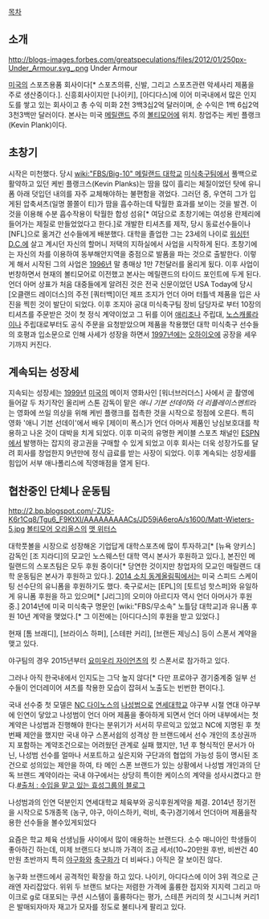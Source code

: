 [[목차]]
== 소개 ==
http://blogs-images.forbes.com/greatspeculations/files/2012/01/250px-Under_Armour.svg_.png
Under Armour

[[미국]]의 스포츠용품 회사이다[* 스포츠의류, 신발, 그리고 스포츠관련 악세사리 제품을 주로 생산중이다.]. 신흥회사이지만 [나이키], [아디다스]에 이어 미국내에서 많은 인지도를 쌓고 있는 회사이고 총 수익 미화 2천 3백3십2억 달러이며, 순 수익은 1백 6십2억 3천3백만 달러이다. 본사는 미국 [[메릴랜드]] 주의 [[볼티모어]]에 위치. 창업주는 케빈 플랭크(Kevin Plank)이다.
== 초창기 ==
시작은 미천했다. 당시 [[wiki:"FBS/Big-10" 메릴랜드 대학교]] [[미식축구]]팀에서 풀백으로 활약하고 있던 케빈 플랭크스(Kevin Planks)는 땀을 많이 흘리는 체질이었던 탓에 유니폼 아래 덧입던 내의를 자주 교체해야하는 불편함을 겪었다. 그러던 중, 우연히 그가 입게된 압축셔츠(일명 쫄쫄이 티)가 땀을 흡수하는데 탁월한 효과를 보이는 것을 발견. 이것을 이용해 수분 흡수작용이 탁월한 합성 섬유[* 여담으로 초창기에는 여성용 란제리에 들어가는 제질로 만들었었다고 한다.]로 개발한 티셔츠를 제작, 당시 동료선수들이나 [NFL]으로 옮겨간 선수들에게 배분했다. 대학을 졸업한 그는 23세의 나이로 [[워싱턴 D.C.]]에 살고 계시던 자신의 할머니 저택의 지하실에서 사업을 시작하게 된다. 초창기에는 자신의 차를 이용하여 동부해안지역을 중점으로 발품을 파는 것으로 출발한다. 이렇게 해서 시작된 그의 사업은 [[1996년]] 말 총매상 1만 7천달러를 올리게 됬다. 이후 사업이 번창하면서 현재의 볼티모어로 이전했고 본사는 메릴랜드의 타이드 포인트에 두게 된다. 언더 아머 상표가 처음 대중들에게 알려진 것은 전국 신문이었던 USA Today에 당시 [오클랜드 레이더스]의 주전 [쿼터백]이던 제프 조지가 언더 아머 터틀넥 제품을 입은 사진을 찍힌 것이 발단이 되었다. 이후 조지아 공대 미식축구팀 장비 담당자로 부터 10장의 티셔츠를 주문받은 것이 첫 정식 계약이었고 그 뒤를 이어 [[애리조나]] 주립대, [[노스캐롤라이나]] 주립대로부터도 공식 주문을 요청받았으며 제품을 착용했던 대학 미식축구 선수들의 호평과 입소문으로 인해 사세가 성장을 하면서 [[1997년]]에는 [[오하이오]]에 공장을 세우기까지 커진다.
== 계속되는 성장세 == 
지속되는 성장세는 [[1999년]] [[미국]]의 메이저 영화사인 [워너브러더스] 사에서 곧 촬영에 들어갈 두 차기작인 올리버 스톤 감독이 맡은 ''애니 기븐 선데이''와 ''더 리플레이스멘트''라는 영화에 쓰일 의상을 위해 케빈 플랭크를 접촉한 것을 시작으로 정점에 오른다. 특히 영화 '애니 기븐 선데이'에서 배우 [제이미 폭스]가 언더 아머사 제품인 낭심보호대를 착용하고 나온 것이 대박을 치게 되었다. 이후 미국의 유명한 케이블 스포츠 채널인 [[ESPN]]에서 발행하는 잡지의 광고권을 구매할 수 있게 되었고 이후 회사는 더욱 성장가도를 달려 회사를 창업한지 9년만에 정식 급료를 받는 사장이 되었다. 이후 계속되는 성장세를 힘입어 서부 애나폴리스에 직영매점을 열게 된다.
== 협찬중인 단체나 운동팀 ==
http://2.bp.blogspot.com/-ZUS-K6r1Cq8/Tgu6_F9KtXI/AAAAAAAAACs/JD59jA6eroA/s1600/Matt-Wieters-5.jpg
[[볼티모어 오리올스]]의 [[맷 위터스]]

대학풋볼을 시장으로 성장해온 기업답게 대학스포츠에 많이 투자하고[* [뉴욕 양키스]감독인 [조 지라디]의 모교인 노스웨스턴 대학 역시 본사가 후원하고 있다.], 본진인 메릴랜드의 스포츠팀은 모두 후원 중이다[* 당연한 것이지만 창업자의 모교인 매릴랜드 대학 운동팀은 본사가 후원하고 있다.]. [[2014 소치 동계올림픽]]에서는 미국 스피드 스케이팅 선수단의 유니폼을 후원하기도 했다. 축구로서는 [EPL]의 [토트넘 핫스퍼]와 유일하게 유니폼 후원을 하고 있으며[* [J리그]의 오미야 아르디자 역시 언더 아머사가 후원 중.] 2014년에 미국 미식축구 명문인 [wiki:"FBS/무소속" 노틀담 대학교]과 유니폼 후원 10년 계약을 맺었다.[* 그 이전에는 [아디다스]의 후원을 받고 있었다.]

현재 [톰 브래디], [브라이스 하퍼], [스테판 커리], [브랜든 제닝스] 등이 스폰서 계약을 맺고 있다.

야구팀의 경우 2015년부터 [[요미우리 자이언츠]]의 킷 스폰서로 참가하고 있다.

그러나 아직 한국내에서 인지도는 그닥 높지 않다[* 다만 프로야구 경기중계중 일부 선수들이 언더레이어 셔츠를 착용한 모습이 잡혀서 노출도는 빈번한 편이다.].

국내 선수중 첫 모델은 [[NC 다이노스]]의 [[나성범]]으로 [[연세대학교]] 야구부 시절 연대 야구부에 인연이 닿았고 나성범이 언더 아머 제품을 좋아하게 되면서 언더 아머 내부에서는 첫 계약은 나성범과 진행해야 한다는 분위기가 서서히 무르익고 있었고 NC에 지명된 후 첫 번째 제안을 했지만 국내 야구 스폰서쉽의 성격상 한 브랜드에서 선수 개인의 초상권까지 포함하는 계약조건으로는 어려웠던 관계로 실패 했지만, 1년 후 형식적인 문서가 아닌, 나성범 선수를 얼마나 서포트하고 싶은지와 구단과의 협업의 가능성 등이 명시된 조건으로 성의있는 제안을 하여, 타 메인 스폰 브랜드가 있는 상황에서 나성범 개인과의 단독 브랜드 계약이라는 국내 야구에서는 상당히 특이한 케이스의 계약을 성사시켰다고 한다.[http://blog.hyosung.com/1650 #출처 : 수입을 맡고 있는 효성그룹의 블로그]

나성범과의 인연 덕분인지 연세대학교 체육부와 공식후원계약을 체결. 2014년 정기전을 시작으로 5개종목 (농구, 야구, 아이스하키, 럭비, 축구)경기에서 언더아머 제품을착용한 선수들을 볼수있게되었다

요즘은 학교 체육 선생님들 사이에서 많이 애용하는 브랜드다. 소수 매니아인 학생들이 좋아하긴 하는데, 미제 브랜드다 보니까 가격이 조금 세서(10~20만원 후반, 비싼건 40만원 초반까지 특히 [[야구화]]와 [[축구화]]가 더 비싸다.) 아직은 잘 보이진 않다.

농구화 브랜드에서 공격적인 확장을 하고 있다. 나이키, 아디다스에 이어 3위 격으로 근래엔 자리잡았다. 위위 두 브랜드 보다는 저렴한 가격에 훌륭한 접지와 지지력 그리고 마이크로 g로 대포되는 쿠션 시스템이 훌륭하다는 평가, 스테픈 커리의 첫 시그니쳐 커리1은 발매되자마자 재고가 모자를 정도로 불티나게 팔리고 있다.
